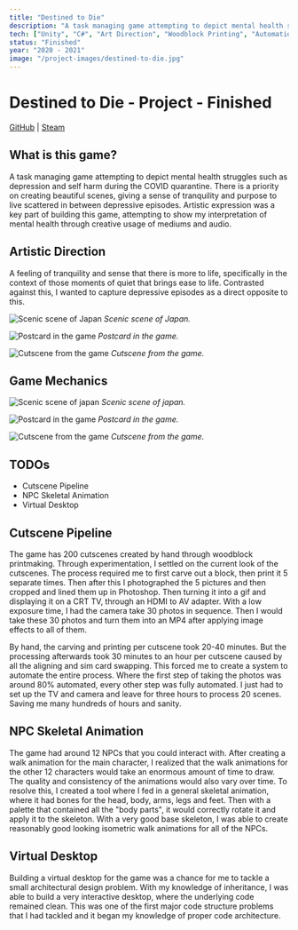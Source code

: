 ```yaml
---
title: "Destined to Die"
description: "A task managing game attempting to depict mental health struggles during COVID quarantine"
tech: ["Unity", "C#", "Art Direction", "Woodblock Printing", "Automation"]
status: "Finished"
year: "2020 - 2021"
image: "/project-images/destined-to-die.jpg"
---
```


# Destined to Die - Project - Finished

[GitHub](https://github.com/sun3matthew/Destined-To-Die.git) | [Steam](https://store.steampowered.com/app/1673740/Destined_to_Die/)

## What is this game?

A task managing game attempting to depict mental health struggles such as depression and self harm during the COVID quarantine. There is a priority on creating beautiful scenes, giving a sense of tranquility and purpose to live scattered in between depressive episodes. Artistic expression was a key part of building this game, attempting to show my interpretation of mental health through creative usage of mediums and audio.

## Artistic Direction

A feeling of tranquility and sense that there is more to life, specifically in the context of those moments of quiet that brings ease to life. Contrasted against this, I wanted to capture depressive episodes as a direct opposite to this.

![Scenic scene of Japan](/project-images/destined-scene.webp)
*Scenic scene of Japan.*

![Postcard in the game](/project-images/zen-postcard.jpg)
*Postcard in the game.*

![Cutscene from the game](/project-images/rose-cutscene.png)
*Cutscene from the game.*

## Game Mechanics

![Scenic scene of japan](/project-images/destined-scene.webp)
*Scenic scene of japan.*

![Postcard in the game](/project-images/zen-postcard.jpg)
*Postcard in the game.*

![Cutscene from the game](/project-images/rose-cutscene.png)
*Cutscene from the game.*

## TODOs

- Cutscene Pipeline
- NPC Skeletal Animation
- Virtual Desktop

## Cutscene Pipeline

The game has 200 cutscenes created by hand through woodblock printmaking. Through experimentation, I settled on the current look of the cutscenes. The process required me to first carve out a block, then print it 5 separate times. Then after this I photographed the 5 pictures and then cropped and lined them up in Photoshop. Then turning it into a gif and displaying it on a CRT TV, through an HDMI to AV adapter. With a low exposure time, I had the camera take 30 photos in sequence. Then I would take these 30 photos and turn them into an MP4 after applying image effects to all of them.

By hand, the carving and printing per cutscene took 20-40 minutes. But the processing afterwards took 30 minutes to an hour per cutscene caused by all the aligning and sim card swapping. This forced me to create a system to automate the entire process. Where the first step of taking the photos was around 80% automated, every other step was fully automated. I just had to set up the TV and camera and leave for three hours to process 20 scenes. Saving me many hundreds of hours and sanity.

## NPC Skeletal Animation

The game had around 12 NPCs that you could interact with. After creating a walk animation for the main character, I realized that the walk animations for the other 12 characters would take an enormous amount of time to draw. The quality and consistency of the animations would also vary over time.
To resolve this, I created a tool where I fed in a general skeletal animation, where it had bones for the head, body, arms, legs and feet. Then with a palette that contained all the "body parts", it would correctly rotate it and apply it to the skeleton. With a very good base skeleton, I was able to create reasonably good looking isometric walk animations for all of the NPCs.

## Virtual Desktop

Building a virtual desktop for the game was a chance for me to tackle a small architectural design problem. With my knowledge of inheritance, I was able to build a very interactive desktop, where the underlying code remained clean. This was one of the first major code structure problems that I had tackled and it began my knowledge of proper code architecture.
